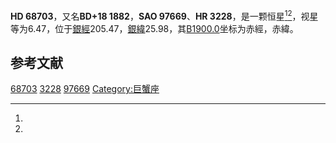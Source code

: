 {{Starbox begin
| name = HD 68703
}}
{{Starbox observe
| epoch = [[J2000.0|J2000.0]]
| constell = {{星座名待查}}<ref name="SIMBAD">{{cite web|title=Pulsating variable Star|url=http://simbad.u-strasbg.fr/simbad/sim-id?Ident=HR+3228|accessdate=2012-07-13|work=SIMBAD|publisher=Centre de Données astronomiques de Strasbourg}}</ref><ref name="DATA">{{cite web|title=VizieR Detailed Page|url=http://vizier.u-strasbg.fr/viz-bin/VizieR-5?-out.add=.&-source=5050&-corr=PK=HR&-out.max=9999&HR=3228|accessdate=2012-07-13|archive-url=https://web.archive.org/web/20190216115859/http://vizier.u-strasbg.fr/viz-bin/VizieR-5?-out.add=.&-source=5050&-corr=PK=HR&-out.max=9999&HR=3228|archive-date=2019-02-16|dead-url=no}}</ref>
| 星官 = 
| ra = {{RA|8|14|11.1}}<ref name="SIMBAD" /><ref name="DATA" />
| dec = {{DEC|+17|40|33}}<ref name="SIMBAD" /><ref name="DATA" />
| appmag_v = 6.47<ref name="SIMBAD" /><ref name="DATA" />
}}
{{Starbox character
| class = A0VnDel Del<ref name="SIMBAD" /><ref name="DATA" />
| b-v = 0.3<ref name="SIMBAD" /><ref name="DATA" />
| u-b = 0.14<ref name="SIMBAD" /><ref name="DATA" />
| r-i = 0.13<ref name="SIMBAD" /><ref name="DATA" />
| variable = 
}}
{{Starbox astrometry
| radial_v = 0.14
| prop_mo_ra = -3
| parallax = 
| p_error = 
}}
{{Starbox catalog
| names =BD+18 1882，[[SAO星表|SAO]] 97669，[[HD星表|HD]] 68703，[[亮星星表|HR]] 3228}}
{{Starbox reference |Simbad=HR+3228}}
{{Starbox end}}

'''HD 68703'''，又名'''BD+18 1882'''，'''SAO 97669'''、'''HR 3228'''，是一颗恒星<ref name="SIMBAD" /><ref name="DATA" />，视星等为6.47，位于[[银道坐标系|銀經]]205.47，[[银道坐标系|銀緯]]25.98，其[[曆元|B1900.0]]坐标为赤經{{RA|8|8|27.7}}，赤緯{{DEC|+17|25.98|39}}。

== 参考文献 ==
{{reflist}}

{{star-stub}}

[[Category:HD和HDE天體|68703]]
[[Category:HR天體|3228]]
[[Category:SAO天體|97669]]
[[Category:巨蟹座|Category:巨蟹座]]